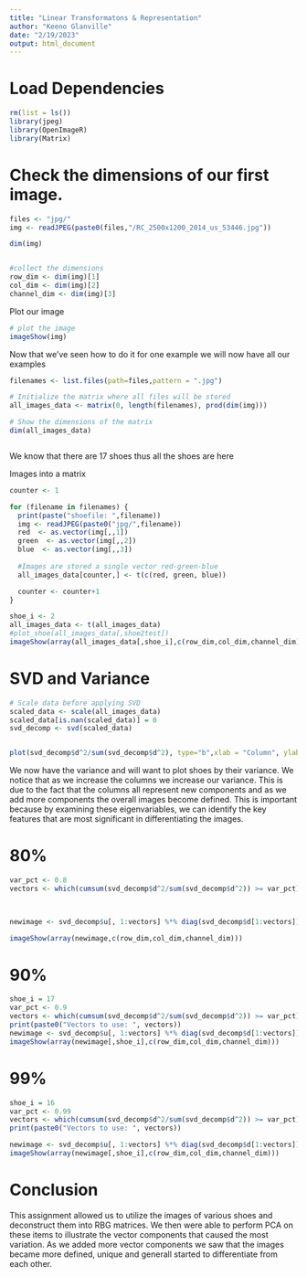 ---
title: "Linear Transformatons & Representation"
author: "Keeno Glanville"
date: "2/19/2023"
output: html_document
---



# Load Dependencies

```{r}
rm(list = ls())
library(jpeg)
library(OpenImageR)
library(Matrix)
```



# Check the dimensions of our first image.

```{r}
files <- "jpg/"
img <- readJPEG(paste0(files,"/RC_2500x1200_2014_us_53446.jpg"))

dim(img)


#collect the dimensions 
row_dim <- dim(img)[1]
col_dim <- dim(img)[2]
channel_dim <- dim(img)[3]
```


Plot our image
```{r}
# plot the image
imageShow(img)

```


Now that we've seen how to do it for one example we will now have all our examples

```{r}
filenames <- list.files(path=files,pattern = ".jpg")

# Initialize the matrix where all files will be stored
all_images_data <- matrix(0, length(filenames), prod(dim(img))) 

# Show the dimensions of the matrix
dim(all_images_data)



```
We know that there are 17 shoes thus all the shoes are here 


Images into a matrix
```{r}

counter <- 1

for (filename in filenames) {
  print(paste("shoefile: ",filename))
  img <- readJPEG(paste0("jpg/",filename))
  red  <- as.vector(img[,,1])
  green  <- as.vector(img[,,2])
  blue  <- as.vector(img[,,3])
  
  #Images are stored a single vector red-green-blue  
  all_images_data[counter,] <- t(c(red, green, blue))  

  counter <- counter+1
}
```




```{r}
shoe_i <- 2
all_images_data <- t(all_images_data)
#plot_shoe(all_images_data[,shoe2test])
imageShow(array(all_images_data[,shoe_i],c(row_dim,col_dim,channel_dim)))


```

# SVD and Variance

```{r}
# Scale data before applying SVD
scaled_data <- scale(all_images_data)
scaled_data[is.nan(scaled_data)] = 0
svd_decomp <- svd(scaled_data)


plot(svd_decomp$d^2/sum(svd_decomp$d^2), type="b",xlab = "Column", ylab = "Prop. of variance explained", pch = 19)

```



We now have the variance and will want to plot shoes by their variance. We notice that as we increase the columns we increase our variance. This is due to the fact that the columns all represent new components and as we add more components the overall images become defined. This is important because by examining these eigenvariables, we can identify the key features that are most significant in differentiating the images.




# 80%

```{r}
var_pct <- 0.8
vectors <- which(cumsum(svd_decomp$d^2/sum(svd_decomp$d^2)) >= var_pct)[1]

      

newimage <- svd_decomp$u[, 1:vectors] %*% diag(svd_decomp$d[1:vectors]) %*% t(svd_decomp$v[,1:vectors])

imageShow(array(newimage,c(row_dim,col_dim,channel_dim)))
```





# 90%

```{r}
shoe_i = 17
var_pct <- 0.9
vectors <- which(cumsum(svd_decomp$d^2/sum(svd_decomp$d^2)) >= var_pct)[1]
print(paste0("Vectors to use: ", vectors))
newimage <- svd_decomp$u[, 1:vectors] %*% diag(svd_decomp$d[1:vectors]) %*% t(svd_decomp$v[,1:vectors])
imageShow(array(newimage[,shoe_i],c(row_dim,col_dim,channel_dim)))

```







# 99%

```{r}
shoe_i = 16
var_pct <- 0.99
vectors <- which(cumsum(svd_decomp$d^2/sum(svd_decomp$d^2)) >= var_pct)[1]
print(paste0("Vectors to use: ", vectors))

newimage <- svd_decomp$u[, 1:vectors] %*% diag(svd_decomp$d[1:vectors]) %*% t(svd_decomp$v[,1:vectors])
imageShow(array(newimage[,shoe_i],c(row_dim,col_dim,channel_dim)))

```

# Conclusion
This assignment allowed us to utilize the images of various shoes and deconstruct them into RBG matrices. We then were able to perform PCA on these items to illustrate the vector components that caused the most variation. As we added more vector components we saw that the images became more defined, unique and generall started to differentiate from each other. 


















